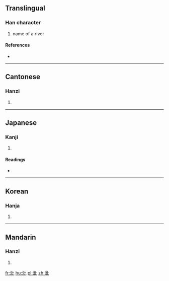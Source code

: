 ==Translingual==

===Han character===
{{Han char|rn=85|rad=水|as=04|sn=7|four=3111<sub>0</sub>|canj=水心心 (EPP)}}

# name of a river

====References====
* {{Han ref|kx=0611.200|dkj=17211|dj=1005.020|hdz=31562.020|uh=6C98|ud=27800|bh=A85D|bd=43101}}

----

==Cantonese==

===Hanzi===
{{yue-hanzi|jyut=|y=bei2}}

# {{defn|lang=yue|sort=水04}}

----

==Japanese==

===Kanji===
{{ja-kanji|grade=|rs=水04}}

# {{defn|lang=ja|sort=水04}}

====Readings====
* {{ja-readings|on=[[ひ]] (hi), [[び]] (bi)|kun=}}

----

==Korean==

===Hanja===
{{ko-hanja|hangeul=비|eumhun=|rv=bi|mr=pi|y=pi}}

# {{defn|lang=ko|sort=水04}}

----

==Mandarin==

===Hanzi===
{{cmn-hanzi|pin=[[bǐ]] ([[bi3]])|wg=pi<sup>3</sup>}}

# {{defn|lang=cmn|sort=水04}}

[[fr:沘]]
[[hu:沘]]
[[pl:沘]]
[[zh:沘]]